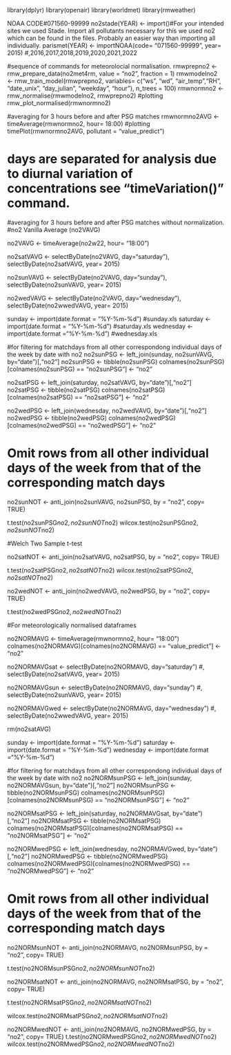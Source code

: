 
library(dplyr)
library(openair)
library(worldmet)
library(rmweather)

NOAA CODE#071560-99999
no2stade(YEAR) <- import()#For your intended sites we used Stade. Import all pollutants necessary for this we used no2 which can be found in the files. Probably an easier way than importing all individually.
parismet(YEAR) <- importNOAA(code= "071560-99999", year= 2015) #,2016,2017,2018,2019,2020,2021,2022


#sequence of commands for meteorolocial normalisation.
rmwprepno2 <- rmw_prepare_data(no2met4rm, value = "no2", fraction = 1)
rmwmodelno2 <- rmw_train_model(rmwprepno2, variables= c("ws", "wd", "air_temp","RH", "date_unix", "day_julian", "weekday", "hour"), n_trees = 100)
rmwnormno2 <- rmw_normalise(rmwmodelno2, rmwprepno2)
#plotting 
rmw_plot_normalised(rmwnormno2)

#averaging for 3 hours before and after PSG matches 
rmwnormno2AVG <- timeAverage(rmwnormno2, hour= 18:00)
#plotting
timePlot(rmwnormno2AVG, pollutant = "value_predict")

# days are separated for analysis due to diurnal variation of concentrations see "timeVariation()" command.
#averaging for 3 hours before and after PSG matches without normalization.
#no2 Vanilla Average (no2VAVG)

no2VAVG <- timeAverage(no2w22, hour= "18:00")

no2satVAVG <- selectByDate(no2VAVG, day="saturday"), selectByDate(no2satVAVG, year= 2015)

no2sunVAVG <- selectByDate(no2VAVG, day="sunday"), selectByDate(no2sunVAVG, year= 2015)

no2wedVAVG <- selectByDate(no2VAVG, day="wednesday"), selectByDate(no2wwedVAVG, year= 2015)

sunday <- import(date.format = "%Y-%m-%d") #sunday.xls
saturday <- import(date.format = "%Y-%m-%d") #saturday.xls
wednesday <- import(date.format ="%Y-%m-%d") #wednesday.xls


#for filtering for matchdays from all other correspondong individual days of the week by date with no2
no2sunPSG <- left_join(sunday, no2sunVAVG, by="date")[,"no2"]
no2sunPSG <- tibble(no2sunPSG)
colnames(no2sunPSG)[colnames(no2sunPSG) == "no2sunPSG"] <- "no2"

no2satPSG <- left_join(saturday, no2satVAVG, by="date")[,"no2"]
no2satPSG <- tibble(no2satPSG)
colnames(no2satPSG)[colnames(no2satPSG) == "no2satPSG"] <- "no2"

no2wedPSG <- left_join(wednesday, no2wedVAVG, by="date")[,"no2"]
no2wedPSG <- tibble(no2wedPSG)
colnames(no2wedPSG)[colnames(no2wedPSG) == "no2wedPSG"] <- "no2"

# Omit rows from all other individual days of the week from that of the corresponding match days
no2sunNOT <- anti_join(no2sunVAVG, no2sunPSG, by = "no2", copy= TRUE)

t.test(no2sunPSG$no2, no2sunNOT$no2)
wilcox.test(no2sunPSG$no2, no2sunNOT$no2)

#Welch Two Sample t-test


no2satNOT <- anti_join(no2satVAVG, no2satPSG, by = "no2", copy= TRUE)

t.test(no2satPSG$no2, no2satNOT$no2)
wilcox.test(no2satPSG$no2, no2satNOT$no2)


no2wedNOT <- anti_join(no2wedVAVG, no2wedPSG, by = "no2", copy= TRUE)

t.test(no2wedPSG$no2, no2wedNOT$no2)

#For meteorologically normalised dataframes

no2NORMAVG <- timeAverage(rmwnormno2, hour= "18:00")
colnames(no2NORMAVG)[colnames(no2NORMAVG) == "value_predict"] <- "no2"

no2NORMAVGsat <- selectByDate(no2NORMAVG, day="saturday")
#, selectByDate(no2satVAVG, year= 2015)

no2NORMAVGsun <- selectByDate(no2NORMAVG, day="sunday")
#, selectByDate(no2sunVAVG, year= 2015)

no2NORMAVGwed <- selectByDate(no2NORMAVG, day="wednesday")
#, selectByDate(no2wwedVAVG, year= 2015)

rm(no2satAVG)

sunday <- import(date.format = "%Y-%m-%d")
saturday <- import(date.format = "%Y-%m-%d")
wednesday <- import(date.format ="%Y-%m-%d")


#for filtering for matchdays from all other correspondong individual days of the week by date with no2
no2NORMsunPSG <- left_join(sunday, no2NORMAVGsun, by="date")[,"no2"]
no2NORMsunPSG <- tibble(no2NORMsunPSG)
colnames(no2NORMsunPSG)[colnames(no2NORMsunPSG) == "no2NORMsunPSG"] <- "no2"

no2NORMsatPSG <- left_join(saturday, no2NORMAVGsat, by="date")[,"no2"]
no2NORMsatPSG <- tibble(no2NORMsatPSG)
colnames(no2NORMsatPSG)[colnames(no2NORMsatPSG) == "no2NORMsatPSG"] <- "no2"

no2NORMwedPSG <- left_join(wednesday, no2NORMAVGwed, by="date")[,"no2"]
no2NORMwedPSG <- tibble(no2NORMwedPSG)
colnames(no2NORMwedPSG)[colnames(no2NORMwedPSG) == "no2NORMwedPSG"] <- "no2"

# Omit rows from all other individual days of the week from that of the corresponding match days
no2NORMsunNOT <- anti_join(no2NORMAVG, no2NORMsunPSG, by = "no2", copy= TRUE)

t.test(no2NORMsunPSG$no2, no2NORMsunNOT$no2)


no2NORMsatNOT <- anti_join(no2NORMAVG, no2NORMsatPSG, by = "no2", copy= TRUE)

t.test(no2NORMsatPSG$no2, no2NORMsatNOT$no2)


wilcox.test(no2NORMsatPSG$no2, no2NORMsatNOT$no2)




no2NORMwedNOT <- anti_join(no2NORMAVG, no2NORMwedPSG, by = "no2", copy= TRUE)
t.test(no2NORMwedPSG$no2, no2NORMwedNOT$no2)
wilcox.test(no2NORMwedPSG$no2, no2NORMwedNOT$no2)

